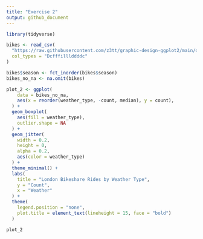 ```yaml
---
title: "Exercise 2"
output: github_document
---
```


```r
library(tidyverse)

bikes <- read_csv(
  "https://raw.githubusercontent.com/z3tt/graphic-design-ggplot2/main/data/london-bikes-custom.csv", 
  col_types = "Dcfffilllddddc"
)

bikes$season <- fct_inorder(bikes$season)
bikes_no_na <- na.omit(bikes)

plot_2 <- ggplot(
    data = bikes_no_na,
    aes(x = reorder(weather_type, -count, median), y = count),
  ) +
  geom_boxplot(
    aes(fill = weather_type),
    outlier.shape = NA
  ) +
  geom_jitter(
    width = 0.2,
    height = 0,
    alpha = 0.2,
    aes(color = weather_type)
  ) +
  theme_minimal() +
  labs(
    title = "London Bikeshare Rides by Weather Type",
    y = "Count",
    x = "Weather"
  ) +
  theme(
    legend.position = "none",
    plot.title = element_text(lineheight = 15, face = "bold")
  )

plot_2
```

